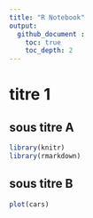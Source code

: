 ```yaml
---
title: "R Notebook"
output: 
  github_document :
    toc: true
    toc_depth: 2
---
```


# titre 1
## sous titre A
```r
library(knitr)
library(rmarkdown)
```

## sous titre B
```r
plot(cars)
```


